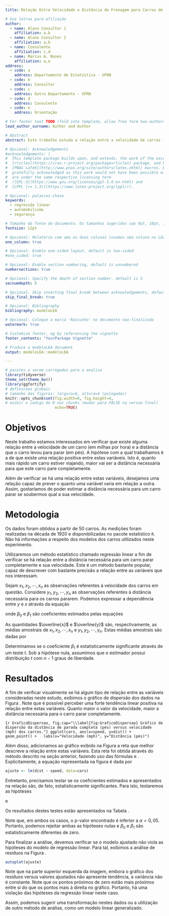```yaml
---
title: Relação Entre Velocidade e Distância de Frenagem para Carros de Passeio

# Use letras para afiliação
author:
  - name: Aluno Consultor 1
    affiliation: a,b
  - name: Aluno Consultor 2
    affiliation: a,b
  - name: Consulente
    affiliation: c,d
  - name: Marcus A. Nunes
    affiliation: a,e
address:
  - code: a
    address: Departamento de Estatística - UFRN
  - code: b
    address: Consultor
  - code: c
    address: Outro Departamento - UFRN
  - code: d
    address: Consulente
  - code: e
    address: Orientação

# For footer text TODO (fold into template, allow free form two-authors)
lead_author_surname: Author and Author

# Abstract
abstract: Este trabalho estuda a relação entre a velocidade de carros (mph) e a distância (pés) que eles levaram para parar completamente. Utilizamos regressão linear simples para determinar se há relação entre estas duas variáveis.

# Opcional: Acknowledgements
#acknowledgements: |
#  This template package builds upon, and extends, the work of the excellent
#  [rticles](https://cran.r-project.org/package=rticles) package, and both packages rely on the
#  [PNAS LaTeX](http://www.pnas.org/site/authors/latex.xhtml) macros. Both these sources are
#  gratefully acknowledged as this work would not have been possible without them.  Our extensions
#  are under the same respective licensing term
#  ([GPL-3](https://www.gnu.org/licenses/gpl-3.0.en.html) and
#  [LPPL (>= 1.3)](https://www.latex-project.org/lppl/)).

# Opcional: palavras-chave
keywords:
  - regressão linear
  - automobilismo
  - segurança

# Tamanho da fonte do documento. Os tamanhos sugeridos sao 9pt, 10pt, 11pt e 12pt (padrao)
fontsize: 12pt

# Opcional: Relatorio com uma ou duas colunas (usamos uma coluna no LEA)
one_column: true

# Opcional: Enable one-sided layout, default is two-sided
#one_sided: true

# Opcional: Enable section numbering, default is unnumbered
numbersections: true

# Opcional: Specify the depth of section number, default is 5
secnumdepth: 5

# Opcional: Skip inserting final break between acknowledgements, default is false
skip_final_break: true

# Opcional: Bibliography 
bibliography: modeloLEA

# Opcional: Coloque a marca 'Rascunho' no documento nao-finalizado
watermark: true

# Customize footer, eg by referencing the vignette
footer_contents: "YourPackage Vignette"

# Produce a modeloLEA document
output: modeloLEA::modeloLEA

---
```



```r
# pacotes a serem carregados para a analise
library(tidyverse)
theme_set(theme_bw())
library(ggfortify)
# definicoes globais 
# tamanho das figuras: largura=6, altura=4 (polegadas)
knitr::opts_chunk$set(fig.width=6, fig.height=4, 
# exibir o codigo do R nos chunks (mudar para FALSE na versao final)
                      echo=TRUE) 
```


# Objetivos

Neste trabalho estamos interessados em verificar que existe alguma relação entre a velocidade de um carro (em milhas por hora) e a distância que o carro levou para parar (em pés). A hipótese com a qual trabalhamos é a de que existe uma relação positiva entre estas variáveis. Isto é, quanto mais rápido um carro estiver viajando, maior vai ser a distância necessária para que este carro pare completamente.

Além de verificar se há uma relação entre estas variáveis, desejamos uma relação capaz de prever o quanto uma variável varia em relação a outra. Assim, gostaríamos de poder estimar a distância necessária para um carro parar se soubermos qual a sua velocidade.



# Metodologia

Os dados foram obtidos a partir de 50 carros. As medições foram realizadas na década de 1920 e disponibilizadas no pacote estatístico `R`. Não há informações a respeito dos modelos dos carros utilizados neste experimento.

Utilizaremos um método estatístico chamado regressão linear a fim de verificar se há relação entre a distância necessária para um carro parar completamente e sua velocidade. Este é um método bastante popular, capaz de descrever com bastante precisão a relação entre as variáveis que nos interessam.

Sejam $x_1, x_2, \cdots, x_n$ as observações referentes à velocidade dos carros em questão. Considere $y_1, y_2, \cdots, y_n$ as observações referentes à distância necessária para os carros pararem. Podemos expressar a dependência entre $y$ e $x$ através da equação

\begin{equation}
y_i = \beta_0 + \beta_1x_i + \varepsilon_i,
\end{equation}

\noindent onde $\beta_0$ e $\beta_1$ são coeficientes estimados pelas equações

\begin{align}
\widehat{\beta}_1 &= \frac{\sum_{i=1}^n(x_i-\overline{x})(y_i-\overline{y})}{\sum_{i=1}^n(x_i-\overline{x})^2}  \label{estimadores01} \\
\widehat{\beta}_0 &= \overline{y}-\widehat{\beta}_1\overline{x}  \label{estimadores02}
\end{align}

\noindent As quantidades $\overline{x}$ e $\overline{y}$ são, respectivamente, as médias amostrais de $x_1, x_2, \cdots, x_n$ e $y_1, y_2, \cdots, y_n$. Estas médias amostrais são dadas por

\begin{align}
\overline{x} &= \frac{1}{n}\sum_{i=1}^nx_i \\
\overline{y} &= \frac{1}{n}\sum_{i=1}^ny_i 
\end{align}

Determinamos se o coeficiente $\beta_1$ é estatisticamente significante através de um teste $t$. Sob a hipótese nula, assumimos que o estimador possui distribuição $t$ com $n-1$ graus de liberdade.

# Resultados

A fim de verificar visualmente se há algum tipo de relação entre as variáveis consideradas neste estudo, exibimos o gráfico de dispersão dos dados na Figura \ref{fig:GraficoDispersao}. Note que é possível perceber uma forte tendência linear positiva na relação entre estas variáveis. Quanto maior o valor da velocidade, maior a distância necessária para o carro parar completamente.


```{r GraficoDispersao, fig.cap="\\label{fig:GraficoDispersao} Gráfico de dispersão da distância de parada completa (pés) versus velocidade (mph) dos carros."}
ggplot(cars, aes(x=speed, y=dist)) +
  geom_point() +
  labs(x="Velocidade (mph)", y="Distância (pés)")
```

Além disso, adicionamos ao gráfico exibido na Figura \ref{fig:GraficoDispersao} a reta que melhor descreve a relação entre estas variáveis. Esta reta foi obtida através do método descrito na seção anterior, fazendo uso das fórmulas \eqref{estimadores01} e \eqref{estimadores02}. Explicitamente, a equação representada na figura é dada por


```r
ajuste <- lm(dist ~ speed, data=cars)
```


\begin{equation}\label{equacaoFinal}
\widehat{y}_i = -17,5791 + 3,9324x_i.
\end{equation}

Entretanto, precisamos testar se os coeficientes estimados e apresentados na relação \eqref{equacaoFinal} são, de fato, estatisticamente significantes. Para isto, testaremos as hipóteses

\begin{align*}
H_0 &: \beta_0 = 0 \\
H_1 &: \beta_0 \neq 0 \\
\end{align*}

\noindent e 

\begin{align*}
H_0 &: \beta_1 = 0 \\
H_1 &: \beta_1 \neq 0 \\
\end{align*}

\noindent Os resultados destes testes estão apresentados na Tabela \ref{tabelaResultados}.



Note que, em ambos os casos, o p-valor encontrado é inferior a $\alpha = 0,05$. Portanto, podemos rejeitar ambas as hipóteses nulas e $\beta_0$ e $\beta_1$ são estatisticamente diferentes de zero.

Para finalizar a análise, devemos verificar se o modelo ajustado não viola as hipóteses do modelo de regressão linear. Para tal, exibimos a análise de resíduos na Figura \ref{residuos}.

```r
autoplot(ajuste)
```


Note que na parte superior esquerda da imagem, embora o gráfico dos resíduos versus valores ajustados não apresente tendência, a variância não é constante. Note que os pontos próximos de zero estão mais próximos entre si do que os pontos mais à direita no gráfico. Portanto, há uma violação das hipóteses da regressão linear neste caso.

Assim, podemos sugerir uma transformação nestes dados ou a utilização de outro método de análise, como um modelo linear generalizado.

